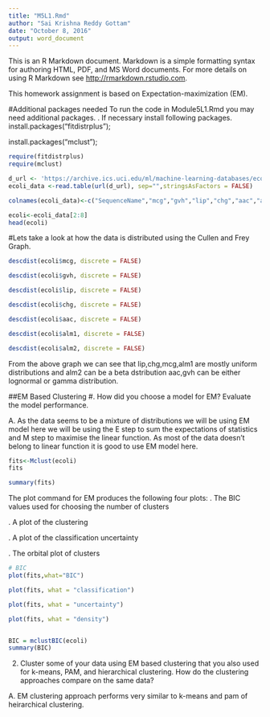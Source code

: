 ---
title: "M5L1.Rmd"
author: "Sai Krishna Reddy Gottam"
date: "October 8, 2016"
output: word_document
---

This is an R Markdown document. Markdown is a simple formatting syntax for authoring HTML, PDF, and MS Word documents. For more details on using R Markdown see <http://rmarkdown.rstudio.com>.

This homework assignment is based on Expectation-maximization (EM).

#Additional packages needed
To run the code in Module5L1.Rmd you may need additional packages.
.	If necessary install following packages.
install.packages("fitdistrplus"); 

install.packages("mclust");

```{r}
require(fitdistrplus)
require(mclust)

d_url <- 'https://archive.ics.uci.edu/ml/machine-learning-databases/ecoli/ecoli.data'
ecoli_data <-read.table(url(d_url), sep="",stringsAsFactors = FALSE)

colnames(ecoli_data)<-c("SequenceName","mcg","gvh","lip","chg","aac","alm1","alm2","Class")

ecoli<-ecoli_data[2:8]
head(ecoli)
```


#Lets take a look at how the data is distributed using the Cullen and Frey Graph.
```{r}
descdist(ecoli$mcg, discrete = FALSE)
```


```{r}
descdist(ecoli$gvh, discrete = FALSE)
```

```{r}
descdist(ecoli$lip, discrete = FALSE)
```

```{r}
descdist(ecoli$chg, discrete = FALSE)
```

```{r}
descdist(ecoli$aac, discrete = FALSE)
```

```{r}
descdist(ecoli$alm1, discrete = FALSE)
```

```{r}
descdist(ecoli$alm2, discrete = FALSE)
```

From the above graph we can see that lip,chg,mcg,alm1 are mostly uniform distributions and alm2 can be a beta dstribution aac,gvh can be either lognormal or gamma distribution.



##EM Based Clustering
#.	How did you choose a model for EM? Evaluate the model performance.

A. As the data seems to be a mixture of distributions we will be using EM model here we will be using the  E step to sum the expectations of statistics and M step to maximise the linear function. As most of the  data doesn't belong to linear function it is good to use EM model here.

```{r}
fits<-Mclust(ecoli)
fits

summary(fits)
```


The plot command for EM produces the following four plots:
.	The BIC values used for choosing the number of clusters

.	A plot of the clustering

.	A plot of the classification uncertainty

.	The orbital plot of clusters

```{r}
# BIC
plot(fits,what="BIC")

```

```{r}
plot(fits, what = "classification")
```

```{r}
plot(fits, what = "uncertainty")
```

```{r}
plot(fits, what = "density")


BIC = mclustBIC(ecoli)
summary(BIC)
```

2. Cluster some of your data using EM based clustering that you also used for k-means, PAM, and hierarchical clustering. How do the clustering approaches compare on the same data?

A. EM clustering approach performs very similar to k-means and  pam of heirarchical clustering.
